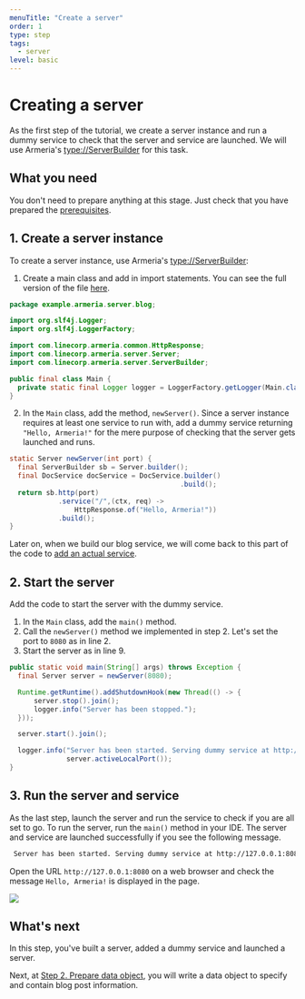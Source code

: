 ```yaml
---
menuTitle: "Create a server"
order: 1
type: step
tags:
  - server
level: basic
---
```


# Creating a server

As the first step of the tutorial, we create a server instance and run a dummy service to check that the server and service are launched.
We will use Armeria's <type://ServerBuilder> for this task.

<TutorialSteps current={1} />

## What you need

You don't need to prepare anything at this stage.
Just check that you have prepared the [prerequisites](./tutorial-blog-rest-intro/#prerequisites).

## 1. Create a server instance

To create a server instance, use Armeria's <type://ServerBuilder>:

1. Create a main class and add in import statements. You can see the full version of the file [here](https://github.com/line/armeria-examples/blob/master/rest-api-annotated-service/src/main/java/example/armeria/server/blog/Main.java).
  ```java filename=Main.java
  package example.armeria.server.blog;

  import org.slf4j.Logger;
  import org.slf4j.LoggerFactory;

  import com.linecorp.armeria.common.HttpResponse;
  import com.linecorp.armeria.server.Server;
  import com.linecorp.armeria.server.ServerBuilder;

  public final class Main {
    private static final Logger logger = LoggerFactory.getLogger(Main.class);
  }
  ```
2. In the `Main` class, add the method, `newServer()`. Since a server instance requires at least one service to run with, add a dummy service returning `"Hello, Armeria!"` for the mere purpose of checking that the server gets launched and runs.
  ```java filename=Main.java highlight=6,7
  static Server newServer(int port) {
    final ServerBuilder sb = Server.builder();
    final DocService docService = DocService.builder()
                                            .build();
    return sb.http(port)
              .service("/",(ctx, req) ->
                  HttpResponse.of("Hello, Armeria!"))
              .build();
  }
  ```

Later on, when we build our blog service, we will come back to this part of the code to [add an actual service](./tutorial-blog-rest-step7).

## 2. Start the server

Add the code to start the server with the dummy service.

1. In the `Main` class, add the `main()` method.
2. Call the `newServer()` method we implemented in step 2. Let's set the port to `8080` as in line 2.
3. Start the server as in line 9.

```java filename=Main.java highlight=2,9
public static void main(String[] args) throws Exception {
  final Server server = newServer(8080);

  Runtime.getRuntime().addShutdownHook(new Thread(() -> {
      server.stop().join();
      logger.info("Server has been stopped.");
  }));

  server.start().join();

  logger.info("Server has been started. Serving dummy service at http://127.0.0.1:{}",
              server.activeLocalPort());
}
```

## 3. Run the server and service

As the last step, launch the server and run the service to check if you are all set to go. To run the server, run the `main()` method in your IDE. The server and service are launched successfully if you see the following message.


```bash
 Server has been started. Serving dummy service at http://127.0.0.1:8080
```

Open the URL `http://127.0.0.1:8080` on a web browser and check the message `Hello, Armeria!` is displayed in the page.

![](../../images/tutorial_test_run.png)

## What's next

In this step, you've built a server, added a dummy service and launched a server.

Next, at [Step 2. Prepare data object](./tutorial-blog-rest-step2), you will write a data object to specify and contain blog post information.

<TutorialSteps current={1} />
